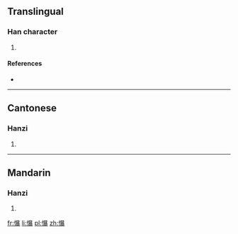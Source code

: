 ==Translingual==

===Han character===
{{Han char|rn=61|rad=心|as=15|sn=18|four=9603<sub>2</sub>|canj=心日廿水 (PATE)|ids=⿰[[忄]][[暴]]}}

# {{defn|Han|sort=心15}}

====References====
* {{Han ref|kx=0407.180|dkj=11401|dj=0748.100|hdz=42367.080|uh=61EA|ud=25066|bh=EFCC|bd=61388}}

----

==Cantonese==

===Hanzi===
{{yue-hanzi|jyut=[[bok6]]|y=bok6}}

# {{defn|lang=yue|sort=心15}}

----

==Mandarin==

===Hanzi===
{{cmn-hanzi|pin=[[bó]] ([[bo2]])|wg=po<sup>2</sup>}}

# {{defn|lang=cmn|sort=心15}}

[[fr:懪]]
[[li:懪]]
[[pl:懪]]
[[zh:懪]]